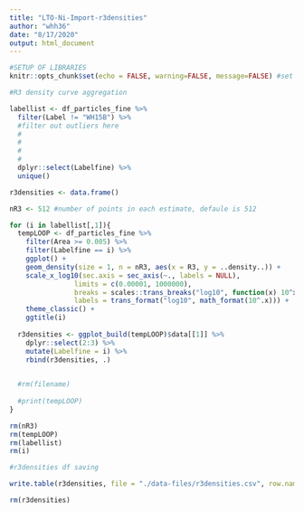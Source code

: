 ```yaml
---
title: "LTO-Ni-Import-r3densities"
author: "whh36"
date: "8/17/2020"
output: html_document
---
```


```r
#SETUP OF LIBRARIES
knitr::opts_chunk$set(echo = FALSE, warning=FALSE, message=FALSE) #set echo to FALSE to hide code
```

```r
#R3 density curve aggregation

labellist <- df_particles_fine %>%
  filter(Label != "WH15B") %>%
  #filter out outliers here
  #
  #
  #
  #
  dplyr::select(Labelfine) %>%
  unique()

r3densities <- data.frame()

nR3 <- 512 #number of points in each estimate, defaule is 512

for (i in labellist[,1]){
  tempLOOP <- df_particles_fine %>%
    filter(Area >= 0.005) %>%
    filter(Labelfine == i) %>%
    ggplot() +
    geom_density(size = 1, n = nR3, aes(x = R3, y = ..density..)) +
    scale_x_log10(sec.axis = sec_axis(~., labels = NULL),
                limits = c(0.00001, 1000000),
                breaks = scales::trans_breaks("log10", function(x) 10^x),
                labels = trans_format("log10", math_format(10^.x))) +
    theme_classic() +
    ggtitle(i)
  
  r3densities <- ggplot_build(tempLOOP)$data[[1]] %>%
    dplyr::select(2:3) %>%
    mutate(Labelfine = i) %>%
    rbind(r3densities, .)
    

  #rm(filename)
  
  #print(tempLOOP)
}

rm(nR3)
rm(tempLOOP)
rm(labellist)
rm(i)
```

```r
#r3densities df saving

write.table(r3densities, file = "./data-files/r3densities.csv", row.names = FALSE, sep = ",")

rm(r3densities)
```


<!--
```r
#this code chunk exports the r3 density curve data to txt files for external peak fitting in python

dir.create("./peakfitdata/") #creates folder for r3 density curve data files

labellist <- df_particles_fine %>% #creates list of images
  filter(Label != "WH15B") %>%
  #filter out outliers here
  #
  #
  #
  #
  dplyr::select(Labelfine) %>%
  unique()


nR3 <- 512 #number of points in each density estimate, default is 512

for (i in labellist[,1]){
  tempLOOP <- df_particles_fine %>%
    filter(Area >= 0.005) %>%
    filter(Labelfine == i) %>%
    ggplot() +
    geom_density(size = 1, n = nR3, aes(x = R3, y = ..density..)) +
    scale_x_log10(sec.axis = sec_axis(~., labels = NULL),
                limits = c(0.00001, 1000000), 
                #critical to set wide limits to include all data and set consistent data range
                breaks = scales::trans_breaks("log10", function(x) 10^x),
                labels = trans_format("log10", math_format(10^.x))) +
    theme_classic() +
    ggtitle(i)
  
  filename <- paste("./peakfitdata/",
                    substr(i,1,5),"-",
                    substr(i,7,nchar(i)),"-",
                    #which(labellist[,1] == i),
                    ".txt", sep = "")
  
  ggplot_build(tempLOOP)$data[[1]] %>%
    dplyr::select(2:3) %>%
    mutate(Labelfine = i) %>%
    write.table(., file = filename, sep = "\t")
    

  #rm(filename)
  
  #print(tempLOOP)
}

rm(nR3)
rm(tempLOOP)
rm(labellist)
rm(i)
```
-->


